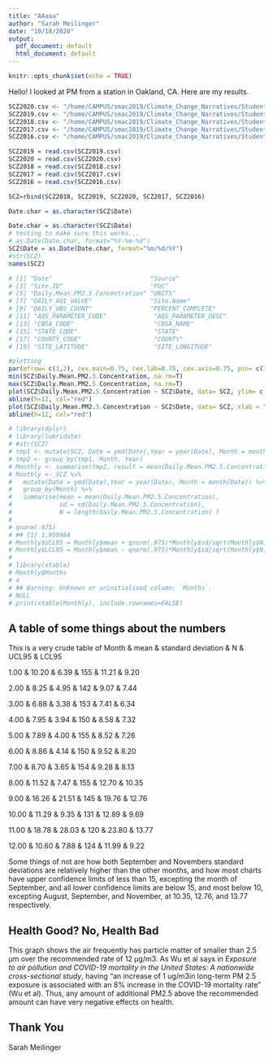 ```yaml
---
title: "AAaaa"
author: "Sarah Meilinger"
date: "10/18/2020"
output:
  pdf_document: default
  html_document: default
---
```


```r
knitr::opts_chunk$set(echo = TRUE)
```


Hello! I looked at PM from a station in Oakland, CA. Here are my results.

```r
SCZ2020.csv <- "/home/CAMPUS/smac2019/Climate_Change_Narratives/Student_Folders/Meilinger/Daily 2020 Oak.csv"
SCZ2019.csv <- "/home/CAMPUS/smac2019/Climate_Change_Narratives/Student_Folders/Meilinger/Daily 2019 Oak.csv"
SCZ2018.csv <- "/home/CAMPUS/smac2019/Climate_Change_Narratives/Student_Folders/Meilinger/Daily 2018 Oak.csv"
SCZ2017.csv <- "/home/CAMPUS/smac2019/Climate_Change_Narratives/Student_Folders/Meilinger/Daily 2017 Oak.csv"
SCZ2016.csv <- "/home/CAMPUS/smac2019/Climate_Change_Narratives/Student_Folders/Meilinger/Daily 2016 Oak.csv"

SCZ2019 = read.csv(SCZ2019.csv)
SCZ2020 = read.csv(SCZ2020.csv)
SCZ2018 = read.csv(SCZ2018.csv)
SCZ2017 = read.csv(SCZ2017.csv)
SCZ2016 = read.csv(SCZ2016.csv)

SCZ=rbind(SCZ2018, SCZ2019, SCZ2020, SCZ2017, SCZ2016)

Date.char = as.character(SCZ$Date)

Date.char = as.character(SCZ$Date)
# testing to make sure this works...
# as.Date(Date.char, format="%Y-%m-%d")
SCZ$Date = as.Date(Date.char, format="%m/%d/%Y")
#str(SCZ)
names(SCZ)

# [1] "Date"                           "Source"                        
# [3] "Site.ID"                        "POC"                           
# [5] "Daily.Mean.PM2.5.Concentration" "UNITS"                         
# [7] "DAILY_AQI_VALUE"                "Site.Name"                     
# [9] "DAILY_OBS_COUNT"                "PERCENT_COMPLETE"              
# [11] "AQS_PARAMETER_CODE"             "AQS_PARAMETER_DESC"            
# [13] "CBSA_CODE"                      "CBSA_NAME"                     
# [15] "STATE_CODE"                     "STATE"                         
# [17] "COUNTY_CODE"                    "COUNTY"                        
# [19] "SITE_LATITUDE"                  "SITE_LONGITUDE"  

#plotting
par(mfrow= c(1,2), cex.main=0.75, cex.lab=0.75, cex.axis=0.75, pin= c(1.5, 1))
min(SCZ$Daily.Mean.PM2.5.Concentration, na.rm=T)
max(SCZ$Daily.Mean.PM2.5.Concentration, na.rm=T)
plot(SCZ$Daily.Mean.PM2.5.Concentration ~ SCZ$Date, data= SCZ, ylim= c(1,40), xlab = "Year", ylab = "Daily PM 2.5", main = "Daily PM 2.5 Readings in Oakland Califonia, Zoomed In", mar= c(.5,.5,.5,.5))
abline(h=12, col="red")
plot(SCZ$Daily.Mean.PM2.5.Concentration ~ SCZ$Date, data= SCZ, xlab = "Year", ylab = "Daily PM 2.5", main = "Daily PM 2.5 Readings in Oakland Califonia")
abline(h=12, col="red")

# library(dplyr)
# library(lubridate)
# #str(SCZ)
# tmp1 <- mutate(SCZ, Date = ymd(Date),Year = year(Date), Month = month(Date))
# tmp2 <- group_by(tmp1, Month, Year)
# Monthly <- summarise(tmp2, result = mean(Daily.Mean.PM2.5.Concentration) )
# Monthly <- SCZ %>%
#   mutate(Date = ymd(Date),Year = year(Date), Month = month(Date)) %>%
#   group_by(Month) %>%
#   summarise(mean = mean(Daily.Mean.PM2.5.Concentration),
#             sd = sd(Daily.Mean.PM2.5.Concentration),
#             N = length(Daily.Mean.PM2.5.Concentration) )
# 
# qnorm(.975)
# ## [1] 1.959964
# Monthly$UCL95 = Monthly$mean + qnorm(.975)*Monthly$sd/sqrt(Monthly$N)
# Monthly$LCL95 = Monthly$mean - qnorm(.975)*Monthly$sd/sqrt(Monthly$N)
# 
# library(xtable)
# Monthly$Months
# 4
# ## Warning: Unknown or uninitialised column: `Months`.
# NULL
# print(xtable(Monthly), include.rownames=FALSE)

```

## A table of some things about the numbers

This is a very crude table of 
Month & mean & standard deviation & N & UCL95 & LCL95 

1.00 & 10.20 & 6.39 & 155 & 11.21 & 9.20 

2.00 & 8.25 & 4.95 & 142 & 9.07 & 7.44 

3.00 & 6.88 & 3.38 & 153 & 7.41 & 6.34  

4.00 & 7.95 & 3.94 & 150 & 8.58 & 7.32  

5.00 & 7.89 & 4.00 & 155 & 8.52 & 7.26  

6.00 & 8.86 & 4.14 & 150 & 9.52 & 8.20  

7.00 & 8.70 & 3.65 & 154 & 9.28 & 8.13  

8.00 & 11.52 & 7.47 & 155 & 12.70 & 10.35 

9.00 & 16.26 & 21.51 & 145 & 19.76 & 12.76  

10.00 & 11.29 & 9.35 & 131 & 12.89 & 9.69  

11.00 & 18.78 & 28.03 & 120 & 23.80 & 13.77  

12.00 & 10.60 & 7.88 & 124 & 11.99 & 9.22 

Some things of not are how both September and Novembers standard deviations are relatively higher than the other months, and how most charts have upper confidence limits of less than 15, excepting the month of September, and all lower confidence limits are below 15, and most below 10, excepting August, September, and November, at 10.35, 12.76, and 13.77 respectively.


## Health Good? No, Health Bad

This graph shows the air frequently has particle matter of smaller than 2.5 µm over the recommended rate of 12 µg/m3. As Wu et al says in *Exposure to air pollution and COVID-19 mortality in the United States: A nationwide cross-sectional study*, having "an  increase  of  1 ug/m3in  long-term  PM 2.5 exposure is associated with an 8% increase in the COVID-19 mortality rate" (Wu et al). Thus, any amount of additional PM2.5 above the recommended amount can have very negative effects on health.



## Thank You
Sarah Meilinger